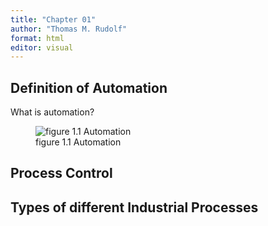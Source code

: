 ```yaml
---
title: "Chapter 01"
author: "Thomas M. Rudolf"
format: html
editor: visual
---
```


## Definition of Automation

What is automation?

![figure 1.1 Automation](figures/fig01-001.png)

## Process Control

## Types of different Industrial Processes
